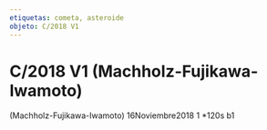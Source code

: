 ```yaml
---
etiquetas: cometa, asteroide
objeto: C/2018 V1
---
```


# C/2018 V1 (Machholz-Fujikawa-Iwamoto)

<Imagen
  src="registro/c2018-v1_20181116_1_2018v1_20181116_i88.jpg"
  fecha="20181116"
/>

 (Machholz-Fujikawa-Iwamoto) 16Noviembre2018 1 *120s b1